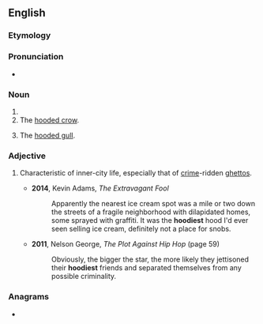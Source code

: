==English==

===Etymology===
{{suffix|en|hood|y}}

===Pronunciation===
* {{audio|En-au-hoody.ogg|Audio (AU)|lang=en}}

===Noun===
{{en-noun|hoodies}}

# {{alternative spelling of|hoodie|lang=en}}
# The [[hooded crow]].
# {{lb|en|Scotland}} The [[hooded gull]].

===Adjective===
{{en-adj|hoodier}}

# {{lb|en|slang}} Characteristic of inner-city life, especially that of [[crime]]-ridden [[ghetto]]s.
#* '''2014''', Kevin Adams, ''The Extravagant Fool''
#*: Apparently the nearest ice cream spot was a mile or two down the streets of a fragile neighborhood with dilapidated homes, some sprayed with graffiti. It was the '''hoodiest''' hood I'd ever seen selling ice cream, definitely not a place for snobs.
#* '''2011''', Nelson George, ''The Plot Against Hip Hop'' (page 59)
#*: Obviously, the bigger the star, the more likely they jettisoned their '''hoodiest''' friends and separated themselves from any possible criminality.

===Anagrams===
* {{anagrams|en|a=dhooy|dohyo}}